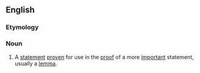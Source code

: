 ==English==

===Etymology===
{{prefix|sub|lemma}}

===Noun===
{{en-noun|pl2=sublemmata}}
#{{mathematics}} A [[statement]] [[prove]]n for use in the [[proof]] of a more [[important]] statement, usually a [[lemma]].
{{anagrams:en/abelmmsu}}